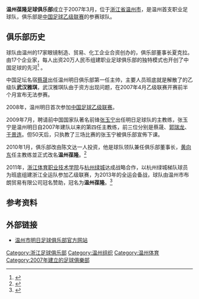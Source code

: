 {{Football club infobox |
  clubname = 温州葆隆|
  image    = [[File:WenzhouMingri.jpg|130px]]| 
  fullname = 温州葆隆足球俱乐部|
  nickname = |
  founded  = 2007年 |
  city = [[中华人民共和国|中国]], [[浙江省|浙江省]], [[温州市|温州市]]|
  ground   =  温州体育中心| 
  capacity = 20,000|
  chairman = {{flagicon|CHN}} 陈文达 |
  manager  = {{flagicon|CHN}} 杨戟 |  
  league   = [[中国足球乙级联赛|中国足球乙级联赛]] |
  season= [[2010年中国足球乙级联赛|2010年中乙]]|
  position = 南区，第5名|
  pattern_la1=|pattern_b1=_white_sleeve_seams|pattern_ra1=|
  leftarm1=007FFF|body1=007FFF|rightarm1=007FFF|shorts1=007FFF|socks1=FFFFFF|
  pattern_la2=|pattern_b2=|pattern_ra2=|
  leftarm2=FFFFFF|body2=FFFFFF|rightarm2=FFFFFF|shorts2=007FFF|socks2=FFFFFF|
}}

'''温州葆隆足球俱乐部'''成立于2007年3月，位于[[浙江省|浙江省]][[温州市|温州市]]，是温州首支职业足球队，俱乐部是[[中国足球乙级联赛|中国足球乙级联赛]]的参赛球队。

==俱乐部历史==
球队由温州的17家眼镜制造、贸易、化工企业合资创办的，俱乐部董事长夏克拉。由17个企业家，每人出资20万人民币组建职业足球俱乐部的独特模式也开创了中国足球的先河<ref>{{Cite web |url=http://sports.sohu.com/20070820/n251684111.shtml |title=搜狐体育：17家股东全新模式创先河 温州崛起足球明日帝国 |access-date=2008-04-13 |archive-date=2019-01-29 |archive-url=https://web.archive.org/web/20190129181508/http://sports.sohu.com/20070820/n251684111.shtml |dead-url=no }}</ref> 。

中国足坛名宿[[蔡晟|蔡晟]]出任温州明日俱乐部第一任主帅，主要人员班底就是解散了的乙级队'''武汉雅琪'''，武汉雅琪队由于资方出现问题，在2007年4月乙级联赛开赛前半个月宣布无法参赛。

2008年，温州明日首次参加[[2008年中国足球乙级联赛|中国足球乙级联赛]]。

2009年7月，聘请前中国国家队著名前锋[[张玉宁|张玉宁]]出任明日足球队的主教练，张玉宁是温州明日自2007年建队以来的第四任主教练，前三位分别是蔡晟、[[郭瑞龙|郭瑞龙]]、[[于景连|于景连]]。但50天后，只执教了三场比赛的张玉宁被俱乐部宣佈下课。

2010年1月，俱乐部改由陈文达一人投资，他是球队领队兼任俱乐部董事长，[[黄向东|黄向东]]任主教练並正式改名'''温州葆隆'''。<ref>{{Cite web |url=http://sports.sohu.com/20100110/n269479267.shtml |title=温州明日正式改名温州葆隆队 将赴杭沪热身诸强 |access-date=2010-03-25 |archive-date=2019-08-18 |archive-url=https://web.archive.org/web/20190818183034/http://sports.sohu.com/20100110/n269479267.shtml |dead-url=no }}</ref>

2011年，[[浙江体育职业技术学院|浙江体育职业技术学院]]与[[杭州绿城|杭州绿城]]达成战略合作，以杭州绿城梯队球员为班底组建浙江全运队参加乙级联赛，为2013年的全运会备战，球队由温州市布朗贸易有限公司冠名赞助，冠名为'''温州葆隆'''。<ref>{{Cite web |url=http://sports.sohu.com/20110420/n280344881.shtml |title=温州葆隆足球队战中乙 锻炼队伍备战2013全运会 |access-date=2011-05-30 |archive-date=2019-08-15 |archive-url=https://web.archive.org/web/20190815030738/http://sports.sohu.com/20110420/n280344881.shtml |dead-url=no }}</ref>

==参考资料==
 
<div class="references-small">
<references />
</div>

==外部链接==
* [https://web.archive.org/web/20080418005202/http://www.wzfootball.com/ 温州市明日足球俱乐部官方网站]
{{Fb start}}
{{2011中乙}}
{{Fb end}}

[[Category:浙江足球俱乐部|Category:浙江足球俱乐部]]
[[Category:温州组织|Category:温州组织]]
[[Category:温州体育|Category:温州体育]]
[[Category:2007年建立的足球俱樂部|Category:2007年建立的足球俱樂部]]